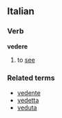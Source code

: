 ==Italian==
===Verb===
'''vedere'''

# to [[see]]

===Related terms===
*[[vedente]]
*[[vedetta]]
*[[veduta]]